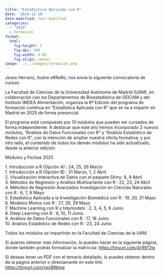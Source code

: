 ```yaml
---
title: "Estadística Aplicada con R"
date: '2024-12-19'
date-modified: last-modified
categories:
  - "2024"
  - Formación
format: 
  html: 
    fig-height: 5
    fig-dpi: 300
    fig-width: 8.88
    fig-align: center
image: ../../images/formacion.png
---
```


Jesús Herranz, ilustre eRReRo, nos envía la siguiente convocatoria de cursos:

La Facultad de Ciencias de la Universidad Autónoma de Madrid
(UAM), en colaboración con los Departamentos de Bioestadística de GEICAM y del
Instituto IMDEA Alimentación, organiza la 6º Edición del programa de formación
continua en “Estadística Aplicada con R” que se va a impartir en Madrid en 2025
de forma presencial.

El programa está compuesto por 10 módulos que pueden ser
cursados de forma independiente. A destacar que este año hemos incorporado 2
nuevos módulos, “Análisis de Datos Funcionales con R” y “Análisis Estadístico
de Redes con R”, con la intención de ampliar nuestra oferta formativa; y por otro
lado, el contenido de todos los demás módulos ha sido actualizado, desde la
anterior edición.

Módulos y Fechas 2025

1\. Introducción a R (Opción A) : 24, 25, 26 Marzo\
1. Introducción a R (Opción B) : 31 Marzo, 1, 2 Abril\
2. Visualización Interactiva de Datos con el paquete Shiny: 8, 9 Abril\
3. Métodos de Regresión y Análisis Multivariante con R : 22, 23, 24 Abril\
4. Métodos de Regresión Avanzados Investigación en Ciencias Naturales con R : 6, 7, 8 Mayo\
5. Estadística Aplicada a la Investigación Biomédica con R : 19, 20, 21 Mayo\
6. Modelos Mixtos con R : 27, 28, 29 Mayo\
7. Machine Learning con R y tidymodels : 2, 3, 4, 5, 6 Junio\
8. Deep Learning con R : 9, 10, 11 Junio\
9. Análisis de Datos Funcionales con R : 17, 18 Junio\
10. Análisis Estadístico de Redes con R : 23, 24 Junio

Todos los módulos se impartirán en la Facultad de Ciencias de la UAM.

Si quieres obtener más información, lo puedes hacer en la siguiente página, donde también podrás formalizar la matrícula: <https://tinyurl.com/4r9972tx>

Si deseas tener un PDF con el temario detallado, lo puedes obtener dentro de la página anterior o directamente en este link: <https://tinyurl.com/yey89bma>

